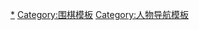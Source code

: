 {{Navbox
|name = 圍棋林家
|title = [[林家 (圍棋)|林家]]
|bodyclass = hlist
|group1 =
|list1 = 
* 元祖[[林利玄|利玄]]
* 一世[[林門入齋|門入齋]]
* 二世[[林門入|門入]]
* 三世[[林玄悅門入|玄悅門入]]
* 四世[[林朴入門入|朴入門入]]
* 五世[[林因長門入|因長門入]]
* 六世[[林門利門入|門利門入]]
* 七世[[林轉入門入|轉入門入]]
* 八世[[林祐元門入|祐元門入]]
* 九世[[林門悅|門悅]]
* 十世[[林鐵元門入|鐵元門入]]
* 十一世[[林元美|元美]]
* 十二世[[林柏榮門入|柏榮門入]]
* 跡目[[林有美|有美]]
* 十三世[[本因坊秀榮|秀榮]]
}}<noinclude>
{{collapsible option}}
[[Category:林家 (圍棋)|*]]
[[Category:围棋模板]]
[[Category:人物导航模板]]
</noinclude>